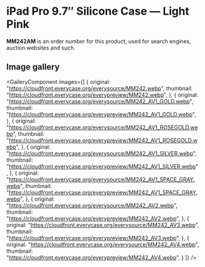 
# iPad Pro 9.7″ Silicone Case — Light Pink

<Callout type='info' emoji='👉🏻'>**MM242AM** is an order number for this product, used for search engines, auction websites and such.</Callout>

## Image gallery

<GalleryComponent
    images={[
      {
        original: "https://cloudfront.everycase.org/everysource/MM242.webp",
        thumbnail: "https://cloudfront.everycase.org/everypreview/MM242.webp",
      },
      {
        original: "https://cloudfront.everycase.org/everysource/MM242_AV1_GOLD.webp",
        thumbnail: "https://cloudfront.everycase.org/everypreview/MM242_AV1_GOLD.webp",
      },
      {
        original: "https://cloudfront.everycase.org/everysource/MM242_AV1_ROSEGOLD.webp",
        thumbnail: "https://cloudfront.everycase.org/everypreview/MM242_AV1_ROSEGOLD.webp",
      },
      {
        original: "https://cloudfront.everycase.org/everysource/MM242_AV1_SILVER.webp",
        thumbnail: "https://cloudfront.everycase.org/everypreview/MM242_AV1_SILVER.webp",
      },
      {
        original: "https://cloudfront.everycase.org/everysource/MM242_AV1_SPACE_GRAY.webp",
        thumbnail: "https://cloudfront.everycase.org/everypreview/MM242_AV1_SPACE_GRAY.webp",
      },
      {
        original: "https://cloudfront.everycase.org/everysource/MM242_AV2.webp",
        thumbnail: "https://cloudfront.everycase.org/everypreview/MM242_AV2.webp",
      },
      {
        original: "https://cloudfront.everycase.org/everysource/MM242_AV3.webp",
        thumbnail: "https://cloudfront.everycase.org/everypreview/MM242_AV3.webp",
      },
      {
        original: "https://cloudfront.everycase.org/everysource/MM242_AV4.webp",
        thumbnail: "https://cloudfront.everycase.org/everypreview/MM242_AV4.webp",
      }
    ]}
  />
